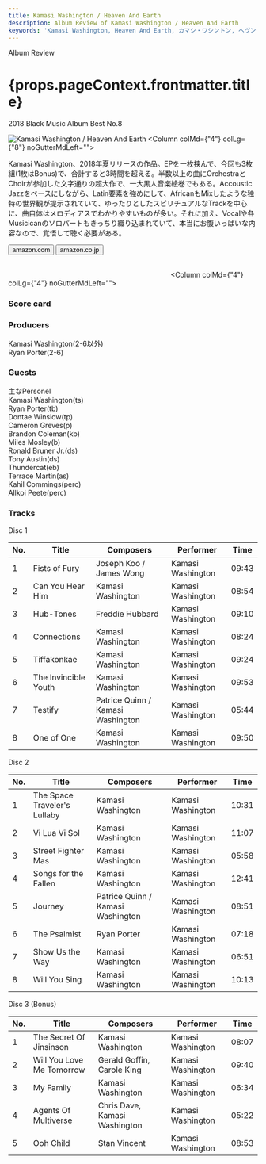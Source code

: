 ```yaml
---
title: Kamasi Washington / Heaven And Earth
description: Album Review of Kamasi Washington / Heaven And Earth
keywords: 'Kamasi Washington, Heaven And Earth, カマシ・ワシントン, ヘヴン・アンド・アーズ'
---
```





<p className="largeP">Album Review</p>
<h1 className="h1--no--margin">{props.pageContext.frontmatter.title}</h1>
<p className="largeP"><Link to="/best50/2018/">2018 Black Music Album Best No.8</Link></p>

<Row  className="image-card-group">
	<Column colMd={"3"} colLg={"4"} noGutterMdLeft="">
       <ImageCard>

![Kamasi Washington / Heaven And Earth](../../images/cd/kamasiwashington3L.jpg) 
</ImageCard>
	</Column>
	<Column colMd={"4"} colLg={"8"} noGutterMdLeft="">
	<p>
	Kamasi Washington、2018年夏リリースの作品。EPを一枚挟んで、今回も3枚組(1枚はBonus)で、合計すると3時間を超える。半数以上の曲にOrchestraとChoirが参加した文字通りの超大作で、一大黒人音楽絵巻でもある。Accoustic Jazzをベースにしながら、Latin要素を強めにして、AfricanもMixしたような独特の世界観が提示されていて、ゆったりとしたスピリチュアルなTrackを中心に、曲自体はメロディアスでわかりやすいものが多い。それに加え、Vocalや各Musicicanのソロパートもきっちり織り込まれていて、本当にお腹いっぱいな内容なので、覚悟して聴く必要がある。
	</p>
	<div>
	  <Button href="https://amzn.to/2V2tHUo" kind="primary" size="small" renderIcon={ArrowUpRight24}>
      amazon.com
    </Button>
    <Button href="https://amzn.to/3eiM1jH" kind="secondary" size="small" renderIcon={ArrowUpRight24}>
      amazon.co.jp
    </Button>
	</div>
	<a style="display:inline-block;overflow:hidden;background:url(https://linkmaker.itunes.apple.com/ja-jp/lockup.svg?releaseDate=2018-06-22&kind=album&bubble=apple_music&style=mono-black) no-repeat;width:180px;height:45px;" href="https://geo.music.apple.com/jp/album/heaven-and-earth/1363033047?mt=1&app=music&ls=1&at=11lcug"></a>
	<a style="display:inline-block;overflow:hidden;background:url(https://linkmaker.itunes.apple.com/ja-jp/badge-lrg.svg?releaseDate=2018-06-22T00:00:00Z&kind=album&bubble=itunes_music) no-repeat;width:140px;height:45px;" href="https://geo.music.apple.com/jp/album/heaven-and-earth/1363033047?app=itunes&at=11lcug"></a>
	</Column>
</Row>
<Row >
	<Column colMd={"4"} colLg={"4"} noGutterMdLeft="">
<div>
    <h3>Score card</h3>
    <SliderJS2 value="3" />
	<SliderJS3 value="1" />
    <SliderJS4 value="9" />
</div>
</Column>
<Column colMd={"8"} colLg={"8"} noGutterMdLeft="">
<div>
<h3>Producers</h3>
<p>
Kamasi Washington(2-6以外)
<br/>Ryan Porter(2-6)
</p>
<h3>Guests</h3>
<p>
主なPersonel
<br/>Kamasi Washington(ts) 
<br/>Ryan Porter(tb) 
<br/>Dontae Winslow(tp) 
<br/>Cameron Greves(p) 
<br/>Brandon Coleman(kb) 
<br/>Miles Mosley(b) 
<br/>Ronald Bruner Jr.(ds)
<br/>Tony Austin(ds) 
<br/>Thundercat(eb)
<br/>Terrace Martin(as)
<br/>Kahil Commings(perc)
<br/>Allkoi Peete(perc)
</p>
</div>
</Column>
</Row>

<h3>Tracks</h3>

<p> Disc 1</p>

| No. |	 Title               |	 Composers                       |	 Performer       | Time	 |
| --- |	-------------------- | --------------------------------- | ----------------- | ----- |
| 1	  |	Fists of Fury        | Joseph Koo / James Wong           | Kamasi Washington | 09:43 |
| 2	  |	Can You Hear Him     | Kamasi Washington                 | Kamasi Washington | 08:54 |
| 3	  |	Hub-Tones            | Freddie Hubbard                   | Kamasi Washington | 09:10 |
| 4	  |	Connections          | Kamasi Washington                 | Kamasi Washington | 08:24 |
| 5	  |	Tiffakonkae          | Kamasi Washington                 | Kamasi Washington | 09:24 |
| 6	  |	The Invincible Youth | Kamasi Washington                 | Kamasi Washington | 09:53 |
| 7	  |	Testify              | Patrice Quinn / Kamasi Washington | Kamasi Washington | 05:44 |
| 8	  |	One of One           | Kamasi Washington                 | Kamasi Washington | 09:50 |

<p> Disc 2</p>

| No. |	 Title                       |	 Composers                       |	 Performer       | Time  |
| --- |	---------------------------- | --------------------------------- | ----------------- | ----- |
|  1  |	The Space Traveler's Lullaby | Kamasi Washington                 | Kamasi Washington | 10:31 |
|  2  |	Vi Lua Vi Sol                | Kamasi Washington                 | Kamasi Washington | 11:07 |
|  3  |	Street Fighter Mas           | Kamasi Washington                 | Kamasi Washington | 05:58 |
|  4  |	Songs for the Fallen         | Kamasi Washington                 | Kamasi Washington | 12:41 |
|  5  |	Journey                      | Patrice Quinn / Kamasi Washington | Kamasi Washington | 08:51 |
|  6  |	The Psalmist                 | Ryan Porter                       | Kamasi Washington | 07:18 |
|  7  |	Show Us the Way              | Kamasi Washington                 | Kamasi Washington | 06:51 |
|  8  |	Will You Sing                | Kamasi Washington                 | Kamasi Washington | 10:13 |

<p> Disc 3 (Bonus)</p>

| No. |	 Title                    |	 Composers                    |	 Performer        |	 Time |
| --- |	------------------------- |	----------------------------- |	----------------- |	----- |
| 1	  |	The Secret Of Jinsinson   | Kamasi Washington             | Kamasi Washington |	08:07 |
| 2	  |	Will You Love Me Tomorrow | Gerald Goffin, Carole King    | Kamasi Washington |	09:40 |
| 3	  |	My Family                 | Kamasi Washington             | Kamasi Washington |	06:34 |
| 4	  |	Agents Of Multiverse      | Chris Dave, Kamasi Washington | Kamasi Washington |	05:22 |
| 5	  |	Ooh Child                 | Stan Vincent                  | Kamasi Washington |	08:53 |

<Row>
<Column colMd={3} colLg={3} noGutterMdLeft>
<Review1 />
</Column>
</Row>
